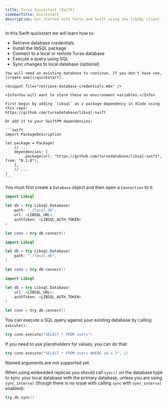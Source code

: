 ```yaml
---
title: Turso Quickstart (Swift)
sidebarTitle: Quickstart
description: Get started with Turso and Swift using the libSQL client in a few simple steps.
---
```


In this Swift quickstart we will learn how to:

- Retrieve database credentials
- Install the libSQL package
- Connect to a local or remote Turso database
- Execute a query using SQL
- Sync changes to local database (optional)

<Steps>
  <Step title="Retrieve database credentials">

    You will need an existing database to continue. If you don't have one, [create one](/quickstart).

    <Snippet file="retrieve-database-credentials.mdx" />

    <Info>You will want to store these as environment variables.</Info>

  </Step>

  <Step title="Install">

    First begin by adding `libsql` as a package dependency in XCode using this repo:
    https://github.com/tursodatabase/libsql-swift

    Or add it to your SwiftPM dependencies:

    ```swift
    import PackageDescription

    let package = Package(
        // ...
        dependencies: [
            .package(url: "https://github.com/tursodatabase/libsql-swift", from: "0.1.0"),
        ],
        // ...
    )
    ```

  </Step>

  <Step title="Connect">

You must first create a `Database` object and then open a `Connection` to it:

<AccordionGroup>
  <Accordion title="Embedded Replicas">

```swift
import Libsql

let db = try Libsql.Database(
    path: "./local.db",
    url: <LIBSQL_URL>,
    authToken: <LIBSQL_AUTH_TOKEN>
)

let conn = try db.connect()
```

  </Accordion>
  <Accordion title="Local only">

```swift
import Libsql

let db = try Libsql.Database(
    path: "./local.db",
)

let conn = try db.connect()
```

  </Accordion>
  <Accordion title="Remote only">

```swift
import Libsql

let db = try Libsql.Database(
    url: <LIBSQL_URL>,
    authToken: <LIBSQL_AUTH_TOKEN>
)

let conn = try db.connect()
```

  </Accordion>
</AccordionGroup>

  </Step>

  <Step title="Execute">

You can execute a SQL query against your existing database by calling `execute()`:

```swift
try conn.execute("SELECT * FROM users")
```

If you need to use placeholders for values, you can do that:

<CodeGroup>

```swift Positional
try conn.execute("SELECT * FROM users WHERE id = ?", 1)
```

<Note>Named arguments are not supported yet.</Note>

</CodeGroup>

  </Step>

  <Step title="Sync (Embedded Replicas only)">

When using embedded replicas you should call `sync()` on the database type to
sync your local database with the primary database, unless you are using
`sync_interval` (though there is no issue with calling `sync` with
`sync_interval` enabled):

```swift
try db.sync()
```

  </Step>
</Steps>
